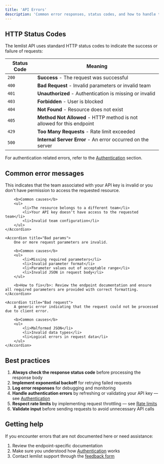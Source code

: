 ```yaml
---
title: 'API Errors'
description: 'Common error responses, status codes, and how to handle them.'
---
```


## HTTP Status Codes

The lemlist API uses standard HTTP status codes to indicate the success or failure of requests:

| Status Code | Meaning |
|-------------|---------|
| `200` | **Success** - The request was successful |
| `400` | **Bad Request** - Invalid parameters or invalid team |
| `401` | **Unauthorized** - Authentication is missing or invalid |
| `403` | **Forbidden** - User is blocked |
| `404` | **Not Found** - Resource does not exist |
| `405` | **Method Not Allowed** - HTTP method is not allowed for this endpoint |
| `429` | **Too Many Requests** - Rate limit exceeded |
| `500` | **Internal Server Error** - An error occurred on the server |

<Note>
    For authentication related errors, refer to the <a href="/api-reference/getting-started/authentication">Authentication</a> section.
</Note>

## Common error messages

<AccordionGroup>
	<Accordion title="Bad team">
		This indicates that the team associated with your API key is invalid or you don't have permission to access the requested resource.

		<b>Common causes</b>
		<ul>
			<li>The resource belongs to a different team</li>
			<li>Your API key doesn't have access to the requested team</li>
			<li>Invalid team configuration</li>
		</ul>
	</Accordion>

	<Accordion title="Bad params">
		One or more request parameters are invalid.

		<b>Common causes</b>
		<ul>
			<li>Missing required parameters</li>
			<li>Invalid parameter format</li>
			<li>Parameter values out of acceptable range</li>
			<li>Invalid JSON in request body</li>
		</ul>

		<b>How to fix</b>: Review the endpoint documentation and ensure all required parameters are provided with correct formatting.
	</Accordion>

	<Accordion title="Bad request">
		A generic error indicating that the request could not be processed due to client error.

		<b>Common causes</b>
		<ul>
			<li>Malformed JSON</li>
			<li>Invalid data types</li>
			<li>Logical errors in request data</li>
		</ul>
	</Accordion>
</AccordionGroup>


## Best practices

<Accordion title="Recommendations">
	<ol>
		<li><b>Always check the response status code</b> before processing the response body</li>
		<li><b>Implement exponential backoff</b> for retrying failed requests</li>
		<li><b>Log error responses</b> for debugging and monitoring</li>
		<li><b>Handle authentication errors</b> by refreshing or validating your API key — see <a href="/api-reference/getting-started/authentication">Authentication</a></li>
		<li><b>Respect rate limits</b> by implementing request throttling — see <a href="/api-reference/getting-started/rate-limits">Rate limits</a></li>
		<li><b>Validate input</b> before sending requests to avoid unnecessary API calls</li>
	</ol>
</Accordion>

## Getting help

<Accordion title="If you need assistance">
	If you encounter errors that are not documented here or need assistance:
	<ol>
		<li>Review the endpoint-specific documentation</li>
		<li>Make sure you understood how <a href="/api-reference/getting-started/authentication">Authentication</a> works</li>
		<li>Contact lemlist support through the <a href="https://lemlist.typeform.com/to/mfVlkyGf" target="_blank" rel="noreferrer">feedback form</a></li>
	</ol>
</Accordion>
